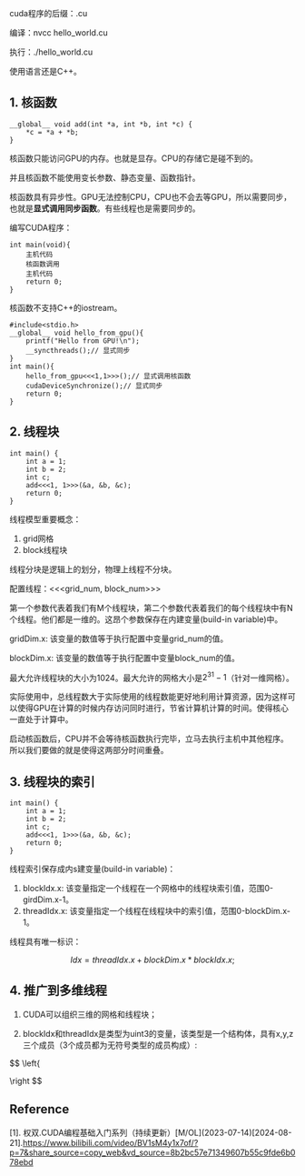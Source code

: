 
<WordCount>

cuda程序的后缀：.cu

编译：nvcc hello_world.cu

执行：./hello_world.cu

使用语言还是C++。


## 1. 核函数

```cuda
__global__ void add(int *a, int *b, int *c) {
    *c = *a + *b;
}
```
核函数只能访问GPU的内存。也就是显存。CPU的存储它是碰不到的。

并且核函数不能使用变长参数、静态变量、函数指针。

核函数具有异步性。GPU无法控制CPU，CPU也不会去等GPU，所以需要同步，也就是**显式调用同步函数**。有些线程也是需要同步的。

编写CUDA程序：
```cuda
int main(void){
    主机代码
    核函数调用
    主机代码
    return 0;
}
```
核函数不支持C++的iostream。

```cuda
#include<stdio.h>
__global__ void hello_from_gpu(){
    printf("Hello from GPU!\n");
    __syncthreads();// 显式同步
}
int main(){
    hello_from_gpu<<<1,1>>>();// 显式调用核函数
    cudaDeviceSynchronize();// 显式同步
    return 0;
}
```



## 2. 线程块

```cuda
int main() {
    int a = 1;
    int b = 2;
    int c;
    add<<<1, 1>>>(&a, &b, &c);
    return 0;
}
```
线程模型重要概念：

1. grid网格
2. block线程块

线程分块是逻辑上的划分，物理上线程不分块。

配置线程：\<\<\<grid_num, block_num\>\>\>

第一个参数代表着我们有M个线程块，第二个参数代表着我们的每个线程块中有N个线程。他们都是一维的。这昂个参数保存在内建变量(build-in variable)中。

gridDim.x: 该变量的数值等于执行配置中变量grid_num的值。

blockDim.x: 该变量的数值等于执行配置中变量block_num的值。

最大允许线程块的大小为1024。最大允许的网格大小是$2^31-1$（针对一维网格）。

实际使用中，总线程数大于实际使用的线程数能更好地利用计算资源，因为这样可以使得GPU在计算的时候内存访问同时进行，节省计算机计算的时间。使得核心一直处于计算中。

启动核函数后，CPU并不会等待核函数执行完毕，立马去执行主机中其他程序。所以我们要做的就是使得这两部分时间重叠。



## 3. 线程块的索引

```cuda
int main() {
    int a = 1;
    int b = 2;
    int c;
    add<<<1, 1>>>(&a, &b, &c);
    return 0;
}
```

线程索引保存成内s建变量(build-in variable)：
1. blockIdx.x: 该变量指定一个线程在一个网格中的线程块索引值，范围0-girdDim.x-1。
2. threadIdx.x: 该变量指定一个线程在线程块中的索引值，范围0-blockDim.x-1。

线程具有唯一标识：

$$
Idx = threadIdx.x + blockDim.x * blockIdx.x;
$$

## 4. 推广到多维线程

1. CUDA可以组织三维的网格和线程块；

2. blockIdx和threadIdx是类型为uint3的变量，该类型是一个结构体，具有x,y,z三个成员（3个成员都为无符号类型的成员构成）:

$$
\left\{




\right
$$

## Reference

[1]. 权双.CUDA编程基础入门系列（持续更新）\[M/OL\](2023-07-14)[2024-08-21].https://www.bilibili.com/video/BV1sM4y1x7of/?p=7&share_source=copy_web&vd_source=8b2bc57e71349607b55c9fde6b078ebd

</WordCount>